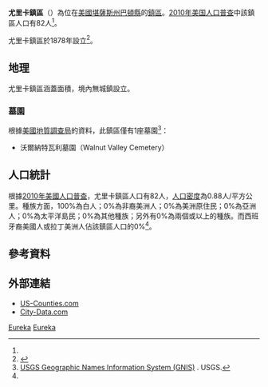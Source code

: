 {{noteTA
|G1=USState
}}
{{Infobox settlement
|official_name = 尤里卡鎮區
|native_name = Eureka Township
|settlement_type = 鎮區
|image_map = Map highlighting Eureka Township, Barton County, Kansas.svg
|map_caption = 尤里卡鎮區在巴頓縣的位置
|coordinates_display = inline,title
|coordinates_region = US-KS
|subdivision_type = [[世界政區索引|國家]]
|subdivision_name = [[美国|美国]]
|subdivision_type1 = [[美國行政區劃|州]]
|subdivision_name1 = [[堪薩斯州|堪薩斯州]]
|subdivision_type2 = [[堪萨斯州行政区划|縣]]
|subdivision_name2 = [[巴頓縣_(堪薩斯州)|巴頓縣]]
|area_total_km2 = 93.49
|area_land_km2 = 93.27
|area_water_km2 = 0.22
|area_total_sq_mi = 36.1
|area_land_sq_mi = 36.01
|area_water_sq_mi = 0.09
|area_water_percent = 0.24
|population_as_of = [[2010年美国人口普查|2010]]
|population_footnotes = <ref name=census>{{cite web|url=http://www.census.gov/geo/www/gazetteer/gazetteer2010.html|title=2010 Census Gazetteer Files|publisher=[[美国人口调查局|美国人口调查局]]|accessdate=2016-02-29|archive-url=https://web.archive.org/web/20121021075704/http://www.census.gov/geo/www/gazetteer/gazetteer2010.html|archive-date=2012-10-21|dead-url=yes}}</ref>
|population_total = 82
|population_density_km2 = auto
|elevation_footnotes = 
|elevation_m = 586
|elevation_ft = 1923
|latd = 38
|latm = 28
|lats = 40
|latNS = N
|longd = 98
|longm = 52
|longs = 01
|longEW = W
|postal_code_type =
|postal_code = 
|blank_name = [[地名信息系统|GNIS]]
|blank_info = [http://geonames.usgs.gov/pls/gnispublic/f?p=gnispq:3:::NO::P3_FID:0475642 0475642]
|website = 
|footnotes = 
}}

'''尤里卡鎮區'''（{{lang-en|'''Eureka Township'''}}）為位在[[美國|美國]][[堪薩斯州|堪薩斯州]][[巴頓縣_(堪薩斯州)|巴頓縣]]的[[行政鎮區|鎮區]]。[[2010年美国人口普查|2010年美国人口普查]]中該鎮區人口有82人<ref name=census/>。

尤里卡鎮區於1878年設立<ref>{{cite book|title=History of the State of Kansas: Containing a Full Account of Its Growth from an Uninhabited Territory to a Wealthy and Important State|url=http://books.google.com/books?id=5t09AQAAMAAJ&pg=PA762|year=1883|publisher=A. T. Andreas|page=762}}</ref>。

==地理==
尤里卡鎮區涵蓋面積{{convert|93.49|km2|sqmi}}，境內無城鎮設立。

===墓園===
根據[[美國地質調查局|美國地質調查局]]的資料，此鎮區僅有1座墓園<ref>[http://geonames.usgs.gov/domestic/index.html USGS Geographic Names Information System (GNIS)] {{Wayback|url=http://geonames.usgs.gov/domestic/index.html |date=20190428150204 }}. USGS.</ref>：
*沃爾納特瓦利墓園（Walnut Valley Cemetery）

==人口統計==
根據[[2010年美國人口普查|2010年美國人口普查]]，尤里卡鎮區人口有82人，[[人口密度|人口密度]]為0.88人/平方公里。種族方面，100%為白人；0%為非裔美洲人；0%為美洲原住民；0%為亞洲人；0%為太平洋島民；0%為其他種族；另外有0%為兩個或以上的種族。而西班牙裔美國人或拉丁美洲人佔該鎮區人口的0%<ref name=census/>。

==參考資料==
{{reflist}}

==外部連結==
* [https://web.archive.org/web/20080723112151/http://www.us-counties.com/localgov/kansas.html US-Counties.com]
* [http://www.city-data.com/township/Eureka-Barton-KS.html City-Data.com] {{Wayback|url=http://www.city-data.com/township/Eureka-Barton-KS.html |date=20121021175823 }}

{{巴頓縣 (堪薩斯州)}}

[[Category:巴頓縣鎮區_(堪薩斯州)|Eureka]]
[[Category:堪薩斯州鎮區|Eureka]]